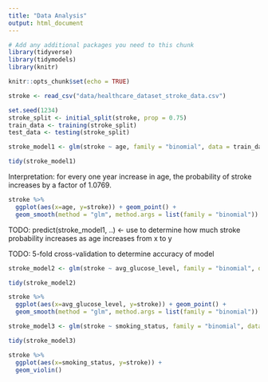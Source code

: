 ```yaml
---
title: "Data Analysis"
output: html_document
---
```

```r
# Add any additional packages you need to this chunk
library(tidyverse)
library(tidymodels)
library(knitr)
```

```r
knitr::opts_chunk$set(echo = TRUE)
```

```r
stroke <- read_csv("data/healthcare_dataset_stroke_data.csv")
```



```r
set.seed(1234)
stroke_split <- initial_split(stroke, prop = 0.75)
train_data <- training(stroke_split) 
test_data <- testing(stroke_split)
```

```r
stroke_model1 <- glm(stroke ~ age, family = "binomial", data = train_data)
```

```r
tidy(stroke_model1)
```
Interpretation: for every one year increase in age, the probability of stroke increases by a factor of 1.0769.

```r
stroke %>%
  ggplot(aes(x=age, y=stroke)) + geom_point() + 
  geom_smooth(method = "glm", method.args = list(family = "binomial"))
```

TODO: predict(stroke_model1, ..) <- use to determine how much stroke probability increases as age increases from x to y

TODO: 5-fold cross-validation to determine accuracy of model


```r
stroke_model2 <- glm(stroke ~ avg_glucose_level, family = "binomial", data = train_data)
```
```r
tidy(stroke_model2) 

```

```r
stroke %>%
  ggplot(aes(x=avg_glucose_level, y=stroke)) + geom_point() + 
  geom_smooth(method = "glm", method.args = list(family = "binomial"))
```

```r

stroke_model3 <- glm(stroke ~ smoking_status, family = "binomial", data = train_data)
```

```r
tidy(stroke_model3) 

```

```r
stroke %>%
  ggplot(aes(x=smoking_status, y=stroke)) + 
  geom_violin()
```